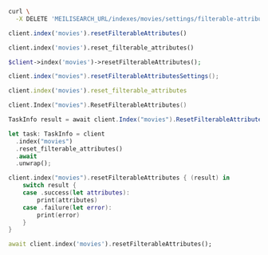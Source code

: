 <CodeGroup>

```bash cURL
curl \
  -X DELETE 'MEILISEARCH_URL/indexes/movies/settings/filterable-attributes'
```


```javascript JS
client.index('movies').resetFilterableAttributes()
```


```python Python
client.index('movies').reset_filterable_attributes()
```


```php PHP
$client->index('movies')->resetFilterableAttributes();
```


```java Java
client.index("movies").resetFilterableAttributesSettings();
```


```ruby Ruby
client.index('movies').reset_filterable_attributes
```


```go Go
client.Index("movies").ResetFilterableAttributes()
```


```csharp C#
TaskInfo result = await client.Index("movies").ResetFilterableAttributesAsync();
```


```rust Rust
let task: TaskInfo = client
  .index("movies")
  .reset_filterable_attributes()
  .await
  .unwrap();
```


```swift Swift
client.index("movies").resetFilterableAttributes { (result) in
    switch result {
    case .success(let attributes):
        print(attributes)
    case .failure(let error):
        print(error)
    }
}
```


```dart Dart
await client.index('movies').resetFilterableAttributes();
```

</CodeGroup>